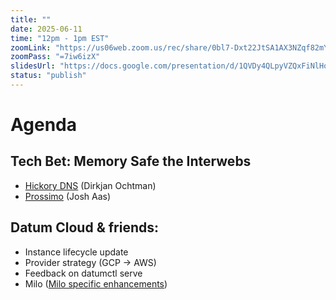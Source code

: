 ```yaml
---
title: ""
date: 2025-06-11
time: "12pm - 1pm EST"
zoomLink: "https://us06web.zoom.us/rec/share/0bl7-Dxt22JtSA1AX3NZqf82mYiP-_qBblfs4dc6_gkl7wEM5LrL2Z504u79jYLw.1VKpRV-uPPFG4qum"
zoomPass: "=7iw6izX"
slidesUrl: "https://docs.google.com/presentation/d/1QVDy4QLpyVZQxFiNlHoipLWIKtfOCw2FB987sjnuB1U/edit?usp=sharing"
status: "publish"
---
```


# Agenda
## Tech Bet: Memory Safe the Interwebs
- [Hickory DNS](https://hickory-dns.org/about/) (Dirkjan Ochtman)
- [Prossimo](https://www.memorysafety.org/) (Josh Aas)

## Datum Cloud & friends:
- Instance lifecycle update
- Provider strategy (GCP -> AWS)
- Feedback on datumctl serve
- Milo ([Milo specific enhancements](https://github.com/orgs/datum-cloud/projects/22/views/9))